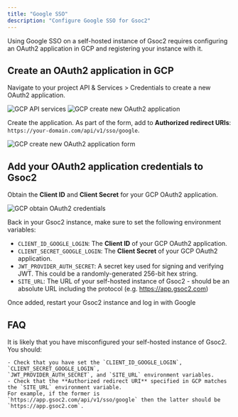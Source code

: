 ```yaml
---
title: "Google SSO"
description: "Configure Google SSO for Gsoc2"
---
```


Using Google SSO on a self-hosted instance of Gsoc2 requires configuring an OAuth2 application in GCP and registering your instance with it.

## Create an OAuth2 application in GCP

Navigate to your project API & Services > Credentials to create a new OAuth2 application.
    
![GCP API services](../../../images/sso/google/api-services.png)
![GCP create new OAuth2 application](../../../images/sso/google/new-app.png)

Create the application. As part of the form, add to **Authorized redirect URIs**: `https://your-domain.com/api/v1/sso/google`.

![GCP create new OAuth2 application form](../../../images/sso/google/new-app-form.png)

## Add your OAuth2 application credentials to Gsoc2
   
Obtain the **Client ID** and **Client Secret** for your GCP OAuth2 application.

![GCP obtain OAuth2 credentials](../../../images/sso/google/credentials.png)
   
Back in your Gsoc2 instance, make sure to set the following environment variables:

- `CLIENT_ID_GOOGLE_LOGIN`: The **Client ID** of your GCP OAuth2 application.
- `CLIENT_SECRET_GOOGLE_LOGIN`: The **Client Secret** of your GCP OAuth2 application.
- `JWT_PROVIDER_AUTH_SECRET`: A secret key used for signing and verifying JWT. This could be a randomly-generated 256-bit hex string.
- `SITE_URL`: The URL of your self-hosted instance of Gsoc2 - should be an absolute URL including the protocol (e.g. https://app.gsoc2.com)
   
Once added, restart your Gsoc2 instance and log in with Google

## FAQ

<AccordionGroup>
  <Accordion title="Why is Google SSO not working?">
    It is likely that you have misconfigured your self-hosted instance of Gsoc2. You should:

    - Check that you have set the `CLIENT_ID_GOOGLE_LOGIN`, `CLIENT_SECRET_GOOGLE_LOGIN`, 
    `JWT_PROVIDER_AUTH_SECRET`, and `SITE_URL` environment variables.
    - Check that the **Authorized redirect URI** specified in GCP matches the `SITE_URL` environment variable.
    For example, if the former is `https://app.gsoc2.com/api/v1/sso/google` then the latter should be `https://app.gsoc2.com`.
  </Accordion>
</AccordionGroup>